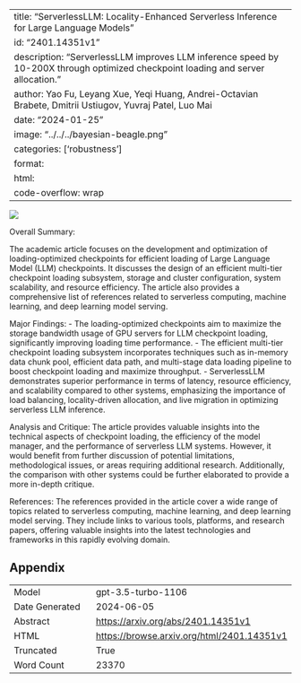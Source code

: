 
---
title: "ServerlessLLM: Locality-Enhanced Serverless Inference for Large Language Models"
id: "2401.14351v1"
description: "ServerlessLLM improves LLM inference speed by 10-200X through optimized checkpoint loading and server allocation."
author: Yao Fu, Leyang Xue, Yeqi Huang, Andrei-Octavian Brabete, Dmitrii Ustiugov, Yuvraj Patel, Luo Mai
date: "2024-01-25"
image: "../../../bayesian-beagle.png"
categories: ['robustness']
format:
  html:
    code-overflow: wrap
---

![](../../../bayesian-beagle.png)

Overall Summary:

The academic article focuses on the development and optimization of loading-optimized checkpoints for efficient loading of Large Language Model (LLM) checkpoints. It discusses the design of an efficient multi-tier checkpoint loading subsystem, storage and cluster configuration, system scalability, and resource efficiency. The article also provides a comprehensive list of references related to serverless computing, machine learning, and deep learning model serving.

Major Findings:
- The loading-optimized checkpoints aim to maximize the storage bandwidth usage of GPU servers for LLM checkpoint loading, significantly improving loading time performance.
- The efficient multi-tier checkpoint loading subsystem incorporates techniques such as in-memory data chunk pool, efficient data path, and multi-stage data loading pipeline to boost checkpoint loading and maximize throughput.
- ServerlessLLM demonstrates superior performance in terms of latency, resource efficiency, and scalability compared to other systems, emphasizing the importance of load balancing, locality-driven allocation, and live migration in optimizing serverless LLM inference.

Analysis and Critique:
The article provides valuable insights into the technical aspects of checkpoint loading, the efficiency of the model manager, and the performance of serverless LLM systems. However, it would benefit from further discussion of potential limitations, methodological issues, or areas requiring additional research. Additionally, the comparison with other systems could be further elaborated to provide a more in-depth critique.

References:
The references provided in the article cover a wide range of topics related to serverless computing, machine learning, and deep learning model serving. They include links to various tools, platforms, and research papers, offering valuable insights into the latest technologies and frameworks in this rapidly evolving domain.

## Appendix

|          |          |
|----------|----------|
| Model     | gpt-3.5-turbo-1106       |
| Date Generated     | 2024-06-05       |
| Abstract | [https://arxiv.org/abs/2401.14351v1](https://arxiv.org/abs/2401.14351v1)        |
| HTML     | [https://browse.arxiv.org/html/2401.14351v1](https://browse.arxiv.org/html/2401.14351v1)       |
| Truncated       | True       |
| Word Count       | 23370       |